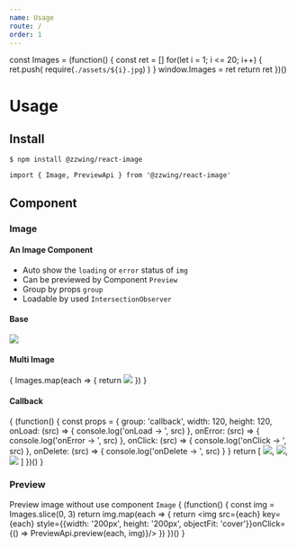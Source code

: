 ```yaml
---
name: Usage
route: /
order: 1
---
```


const Images = (function() {
  const ret = []
  for(let i = 1; i <= 20; i++) {
    ret.push(
      require(`./assets/${i}.jpg`)
    )
  }
  window.Images = ret
  return ret
})()


# Usage

## Install

`$ npm install @zzwing/react-image`

`import { Image, PreviewApi } from '@zzwing/react-image'`

## Component

### Image

#### An Image Component

- Auto show the `loading` or `error` status of `img`
- Can be previewed by Component `Preview`
- Group by props `group`
- Loadable by used `IntersectionObserver`

#### Base

<Playground>
  <Image src={src1} width={120} height={120}/>
</Playground>

#### Multi Image

<Playground>
  <div style={{display: 'flex', flexWrap: 'wrap'}}>
    {
      Images.map(each => {
        return <Image group='multi' key={each} src={each} width={120} height={120} style={{margin: '5px'}}/>
      })
    }
  </div>
</Playground>


#### Callback

<Playground>
  {
    (function() {
      const props = {
        group: 'callback',
        width: 120,
        height: 120,
        onLoad: (src) => {
          console.log('onLoad -> ', src)
        },
        onError: (src) => {
          console.log('onError -> ', src)
        },
        onClick: (src) => {
          console.log('onClick -> ', src)
        },
        onDelete: (src) => {
          console.log('onDelete -> ', src)
        }
      }
      return [
        <Image key={1} src={Images[0]} {...props}/>,
        <Image key={2} src={Images[1]} {...props}/>,
        <Image key={4} src='123.jpg' {...props}/>
      ]
    })()
  }

</Playground>


### Preview

Preview image without use component `Image`
<Playground>
  {
    (function() {
      const img = Images.slice(0, 3)
      return img.map(each => {
        return <img src={each} key={each} style={{width: '200px', height: '200px', objectFit: 'cover'}}onClick={() => PreviewApi.preview(each, img)}/>
      })
    })()
  }
</Playground>
